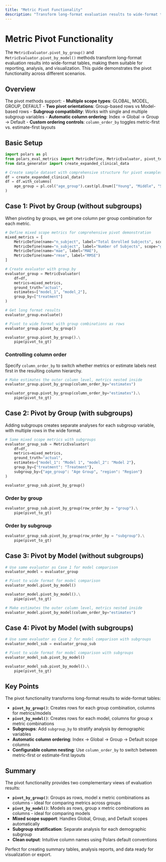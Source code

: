 ```yaml
---
title: "Metric Pivot Functionality"
description: "Transform long-format evaluation results to wide-format tables"
---
```


# Metric Pivot Functionality

The `MetricEvaluator.pivot_by_group()` and `MetricEvaluator.pivot_by_model()` methods transform long-format evaluation results into wide-format tables, making them suitable for reporting, analysis, and visualization. This guide demonstrates the pivot functionality across different scenarios.

## Overview

The pivot methods support:
- **Multiple scope types**: GLOBAL, MODEL, GROUP, DEFAULT
- **Two pivot orientations**: Group-based rows vs Model-based rows
- **Subgroup compatibility**: Works with single and multiple subgroup variables
- **Automatic column ordering**: Index -> Global -> Group -> Default
- **Custom ordering controls**: `column_order_by` toggles metric-first vs. estimate-first layouts

## Basic Setup

```python
import polars as pl
from polars_eval_metrics import MetricDefine, MetricEvaluator, pivot_to_gt
from data_generator import create_expanded_clinical_data

# Create sample dataset with comprehensive structure for pivot examples
df = create_expanded_clinical_data()
df = df.with_columns(
    age_group = pl.col("age_group").cast(pl.Enum(["Young", "Middle", "Senior"]))
)
```

## Case 1: Pivot by Group (without subgroups)

When pivoting by groups, we get one column per group combination for each metric.

```python
# Define mixed scope metrics for comprehensive pivot demonstration
mixed_metrics = [
    MetricDefine(name="n_subject", label="Total Enrolled Subjects", scope="global"),
    MetricDefine(name="n_subject", label="Number of Subjects", scope="group"),
    MetricDefine(name="mae", label="MAE"),
    MetricDefine(name="rmse", label="RMSE")
]

# Create evaluator with group_by
evaluator_group = MetricEvaluator(
    df=df,
    metrics=mixed_metrics,
    ground_truth="actual",
    estimates=["model_1", "model_2"],
    group_by=["treatment"]
)

# Get long format results
evaluator_group.evaluate()
```

```python
# Pivot to wide format with group combinations as rows
evaluator_group.pivot_by_group()
```

```python
evaluator_group.pivot_by_group().\
    pipe(pivot_to_gt)
```

### Controlling column order

Specify `column_order_by` to switch whether metrics or estimate labels nest first
in the resulting column hierarchy.

```python
# Make estimates the outer column level, metrics nested inside
evaluator_group.pivot_by_group(column_order_by="estimates")
```

```python
evaluator_group.pivot_by_group(column_order_by="estimates").\
    pipe(pivot_to_gt)
```

## Case 2: Pivot by Group (with subgroups)

Adding subgroups creates separate analyses for each subgroup variable, with multiple rows in the wide format.

```python
# Same mixed scope metrics with subgroups
evaluator_group_sub = MetricEvaluator(
    df=df,
    metrics=mixed_metrics,
    ground_truth="actual",
    estimates={"model_1": "Model 1", "model_2": "Model 2"},
    group_by={"treatment": "Treatment"},
    subgroup_by={"age_group": "Age Group", "region": "Region"}
)

evaluator_group_sub.pivot_by_group()
```

### Order by group

```python
evaluator_group_sub.pivot_by_group(row_order_by = "group").\
    pipe(pivot_to_gt)
```

### Order by subgroup 

```python
evaluator_group_sub.pivot_by_group(row_order_by = "subgroup").\
    pipe(pivot_to_gt)
```

## Case 3: Pivot by Model (without subgroups)

```python
# Use same evaluator as Case 1 for model comparison
evaluator_model = evaluator_group

# Pivot to wide format for model comparison
evaluator_model.pivot_by_model()
```

```python
evaluator_model.pivot_by_model().\
    pipe(pivot_to_gt)
```

```python
# Make estimates the outer column level, metrics nested inside
evaluator_model.pivot_by_model(column_order_by="estimates")
```

## Case 4: Pivot by Model (with subgroups)

```python
# Use same evaluator as Case 2 for model comparison with subgroups
evaluator_model_sub = evaluator_group_sub

# Pivot to wide format for model comparison with subgroups
evaluator_model_sub.pivot_by_model()
```

```python
evaluator_model_sub.pivot_by_model().\
    pipe(pivot_to_gt)
```

## Key Points

The pivot functionality transforms long-format results to wide-format tables:

- **`pivot_by_group()`**: Creates rows for each group combination, columns for metrics/models
- **`pivot_by_model()`**: Creates rows for each model, columns for group x metric combinations
- **Subgroups**: Add `subgroup_by` to stratify analysis by demographic variables
- **Automatic column ordering**: Index -> Global -> Group -> Default scope columns
- **Configurable column nesting**: Use `column_order_by` to switch between metric-first or
  estimate-first layouts

## Summary

The pivot functionality provides two complementary views of evaluation results:

- **`pivot_by_group()`**: Groups as rows, model x metric combinations as columns - ideal for comparing metrics across groups
- **`pivot_by_model()`**: Models as rows, group x metric combinations as columns - ideal for comparing models
- **Mixed scope support**: Handles Global, Group, and Default scopes automatically
- **Subgroup stratification**: Separate analysis for each demographic subgroup
- **Clean output**: Intuitive column names using Polars default conventions

Perfect for creating summary tables, analysis reports, and data ready for visualization or export.
